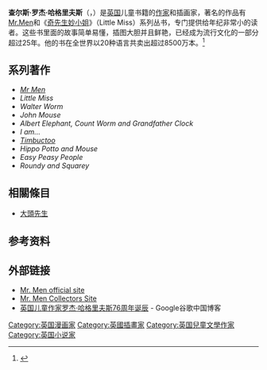 {{Infobox Writer
| name         = Roger Hargreaves
| image        = 
| imagesize    = 
| caption      = Roger Hargreaves, author of the [[Mr._Men|Mr. Men]] and [[Little_Miss|Little Miss]] books
| pseudonym    = Roger Hargreaves
| birthname    = Charles Roger Hargreaves 
| birthdate    = {{birth date|1935|05|09|df=y}}
| birthplace   = {{UK}}[[英格兰|英格兰]][[约克郡|约克郡]][[克莱克西顿|克莱克西顿]]
| deathdate    = {{death date and age|1988|9|11|1935|05|09|df=y}}
| deathplace   = {{UK}}[[肯特郡|肯特郡]][[皇家坦布里奇韦尔斯|皇家坦布里奇韦尔斯]]
| occupation   = [[小说家|小说家]]、[[插画家|插画家]]
| nationality  = [[英国|英国]]
| period       = 1971–1988
| genre        = [[奇幻文学|奇幻文学]]
| subject      = [[儿童文学|儿童文学]]
| movement     = 
| notableworks = Mr.Men <br />《奇先生妙小姐》（Little Miss） <br /> Timbuctoo
| spouse       = Christine Hargreaves 
| children     = Adam, Giles, Sophie, Amelia 
| influences   = [[Mr.Mann|Mr.Mann]], [[Chucklevision|Chucklevision]]
| awards       = 1983年度最佳图书
| website      = http://www.mrmen.com
}}
'''查尔斯·罗杰·哈格里夫斯'''（{{lang|en|Charles Roger Hargreaves}}，{{bd|1935年|5月9日|1988年|9月11日|catIdx=H}}）是[[英国|英国]]儿童书籍的[[作家|作家]]和插画家，著名的作品有[[Mr.Men|Mr.Men]]和《[[奇先生妙小姐|奇先生妙小姐]]》（Little Miss）系列丛书，专门提供给年纪非常小的读者。这些书里面的故事简单易懂，插图大胆并且鲜艳，已经成为流行文化的一部分超过25年。他的书在全世界以20种语言共卖出超过8500万本。<ref name=EB1989YB>{{Citation
  | contribution = People of 1988: Obituaries
  | title = 1989 Britannica Book of the Year
  | year = 1989
  | pages = 
  | publisher = Encyclopaedia Britannica, Inc.
  | place = Chicago
  | isbn = 0-85229-504-9
}}</ref>

== 系列著作 ==
* ''[[Mr_Men|Mr Men]]''
* ''Little Miss''
* ''Walter Worm''
* ''John Mouse''
* ''Albert Elephant, Count Worm and Grandfather Clock''
* ''I am...''
* ''[[Timbuctoo|Timbuctoo]]''
* ''Hippo Potto and Mouse''
* ''Easy Peasy People'' 
* ''Roundy and Squarey''

== 相關條目 ==
*[[大頭先生|大頭先生]]

== 参考资料 ==
{{reflist}}

== 外部链接 ==
* [http://www.mrmen.com Mr. Men official site]
* [http://www.mrmentoybox.com Mr. Men Collectors Site]
* [https://web.archive.org/web/20110512172303/http://www.google.com.hk/ggblog/googlechinablog/2011/05/76.html 英国儿童作家罗杰·哈格里夫斯76周年诞辰] - Google谷歌中国博客

{{Authority control}}
[[Category:英国漫画家|Category:英国漫画家]]
[[Category:英國插畫家|Category:英國插畫家]]
[[Category:英国兒童文學作家|Category:英国兒童文學作家]]
[[Category:英国小说家|Category:英国小说家]]